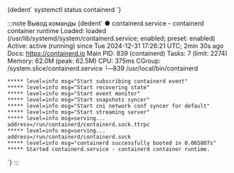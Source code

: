 

<CodeBlock language="bash">
  {dedent`
    systemctl status containerd
  `}
</CodeBlock>

:::note Вывод команды
<CodeBlock language="bash">
  {dedent`
    ● containerd.service - containerd container runtime
          Loaded: loaded (/usr/lib/systemd/system/containerd.service; enabled; preset: enabled)
          Active: active (running) since Tue 2024-12-31 17:26:21 UTC; 2min 30s ago
            Docs: https://containerd.io
        Main PID: 839 (containerd)
          Tasks: 7 (limit: 2274)
          Memory: 62.0M (peak: 62.5M)
            CPU: 375ms
          CGroup: /system.slice/containerd.service
                  └─839 /usr/local/bin/containerd

    ***** level=info msg="Start subscribing containerd event"
    ***** level=info msg="Start recovering state"
    ***** level=info msg="Start event monitor"
    ***** level=info msg="Start snapshots syncer"
    ***** level=info msg="Start cni network conf syncer for default"
    ***** level=info msg="Start streaming server"
    ***** level=info msg=serving... address=/run/containerd/containerd.sock.ttrpc
    ***** level=info msg=serving... address=/run/containerd/containerd.sock
    ***** level=info msg="containerd successfully booted in 0.065807s"
    ***** Started containerd.service - containerd container runtime.

  `}
</CodeBlock>
:::
